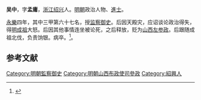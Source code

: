 {{Otheruses|吳中|other=同名或類似名的其它條目描述}}'''吴中'''，字'''孟庸'''，[[浙江|浙江]][[绍兴|绍兴]]人。[[明朝|明朝]]政治人物、[[進士|進士]]。

[[永乐_(明朝)|永樂]]四年，其中三甲第六十七名，授[[监察御史|监察御史]]。后因天殿灾，应诏谈论政治得失，得[[明成祖|明成祖]]大怒。后因其他事情连坐被论死，之后释放，贬为[[山西|山西]][[左参政|左参政]]。后跟随成祖北伐，负责饷银。病卒。<ref>{{cite book | language = zh-hans | author = 潘荣胜 | coauthors =  | title = 《明清进士录》 | url =  | date = 2006年 | location =  | publisher = [[中华书局|中华书局]] | id =  | isbn = 9787101043501 | pages = 28页 }}</ref>。

==参考文献==
<div class="references-small">
<references></references>
</div>

{{明朝人物小作品}}
{{永樂四年丙戌科殿試金榜}}

{{DEFAULTSORT:Wu吳}}
[[Category:明朝監察御史|Category:明朝監察御史]]
[[Category:明朝山西布政使司參政|Category:明朝山西布政使司參政]]
[[Category:紹興人|Category:紹興人]]